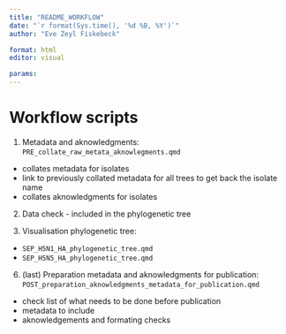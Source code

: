 ```yaml
---
title: "README_WORKFLOW"
date: "`r format(Sys.time(), '%d %B, %Y')`"
author: "Eve Zeyl Fiskebeck"

format: html
editor: visual

params:
---
```


# Workflow scripts

1.  Metadata and aknowledgments: `PRE_collate_raw_metata_aknowlegments.qmd`

-   collates metadata for isolates
-   link to previously collated metadata for all trees to get back the isolate name
-   collates aknowledgments for isolates

2. Data check - included in the phylogenetic tree



3.  Visualisation phylogenetic tree:

-   `SEP_H5N1_HA_phylogenetic_tree.qmd`
-   `SEP_H5N5_HA_phylogenetic_tree.qmd`

6.  (last) Preparation metadata and aknowledgments for publication: `POST_preparation_aknowledgments_metadata_for_publication.qmd`

-   check list of what needs to be done before publication
-   metadata to include
-   aknowledgements and formating checks

## 
